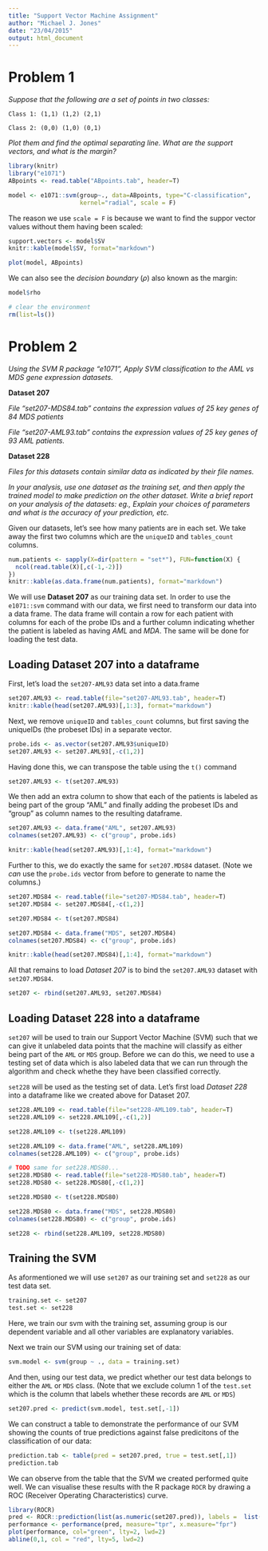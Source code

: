 ```yaml
---
title: "Support Vector Machine Assignment"
author: "Michael J. Jones"
date: "23/04/2015"
output: html_document
---
```


# Problem 1
*Suppose that the following are a set of points in two classes:*

`Class 1: (1,1) (1,2) (2,1)`

`Class 2: (0,0) (1,0) (0,1)`

*Plot them and find the optimal separating line. What are the support vectors, and what is the*
*margin?*

```r
library(knitr)
library("e1071")
ABpoints <- read.table("ABpoints.tab", header=T)

model <- e1071::svm(group~., data=ABpoints, type="C-classification",
                    kernel="radial", scale = F)
```

The reason we use `scale = F` is because we want to find the suppor vector values without them having been scaled:
```r
support.vectors <- model$SV
knitr::kable(model$SV, format="markdown")
```

```r
plot(model, ABpoints)
```

We can also see the *decision boundary* ($\rho$) also known as the margin:
```r
model$rho
```

```r
# clear the environment
rm(list=ls())
```

# Problem 2
*Using the SVM R package “e1071”, Apply SVM classification to the AML vs MDS gene*
*expression datasets.*

**Dataset 207**

*File “set207-MDS84.tab” contains the expression values of 25*
*key genes of 84 MDS patients*

*File “set207-AML93.tab” contains the expression values of 25*
*key genes of 93 AML patients.*

**Dataset 228**

*Files for this datasets contain similar data as indicated by their file names.*

*In your analysis, use one dataset as the training set, and then apply the trained model to make*
*prediction on the other dataset.*
*Write a brief report on your analysis of the datasets: eg., Explain your choices of parameters and*
*what is the accuracy of your prediction, etc.*

Given our datasets, let's see how many patients are in each set. We take away the first two 
columns which are the `uniqueID` and `tables_count` columns.

```r
num.patients <- sapply(X=dir(pattern = "set*"), FUN=function(X) {
  ncol(read.table(X)[,c(-1,-2)])
})
knitr::kable(as.data.frame(num.patients), format="markdown")
```

We will use **Dataset 207** as our training data set. In order to use the `e1071::svm` command with our data, we first need to transform our data into a data frame. The data frame will contain a row 
for each patient with columns for each of the probe IDs and a further column indicating whether the 
patient is labeled as having *AML* and *MDA*. The same will be done for loading the test data.

## Loading Dataset 207 into a dataframe
First, let's load the `set207-AML93` data set into a data.frame
```r
set207.AML93 <- read.table(file="set207-AML93.tab", header=T)
knitr::kable(head(set207.AML93)[,1:3], format="markdown")
```

Next, we remove `uniqueID` and `tables_count` columns, but first saving the uniqueIDs (the probeset 
IDs) in a separate vector.

```r
probe.ids <- as.vector(set207.AML93$uniqueID)
set207.AML93 <- set207.AML93[,-c(1,2)]
```

Having done this, we can transpose the table using the `t()` command
```r
set207.AML93 <- t(set207.AML93)
```

We then add an extra column to show that each of the patients is labeled as being part of the group "AML" and finally 
adding the probeset IDs and "group" as column names to the resulting dataframe.
```r
set207.AML93 <- data.frame("AML", set207.AML93)
colnames(set207.AML93) <- c("group", probe.ids)

knitr::kable(head(set207.AML93)[,1:4], format="markdown")
```

Further to this, we do exactly the same for `set207.MDS84` dataset. (Note we *can* use the `probe.ids` vector from before to generate 
to name the columns.)

```r
set207.MDS84 <- read.table(file="set207-MDS84.tab", header=T)
set207.MDS84 <- set207.MDS84[,-c(1,2)]

set207.MDS84 <- t(set207.MDS84)

set207.MDS84 <- data.frame("MDS", set207.MDS84)
colnames(set207.MDS84) <- c("group", probe.ids)

knitr::kable(head(set207.MDS84)[,1:4], format="markdown")
```

All that remains to load *Dataset 207* is to bind the `set207.AML93` dataset with `set207.MDS84`.
```r
set207 <- rbind(set207.AML93, set207.MDS84)
```

## Loading Dataset 228 into a dataframe
`set207` will be used to train our Support Vector Machine (SVM) such that we can give it unlabeled data points that the machine 
will classify as either being part of the `AML` or `MDS` group. Before we can do this, we need to use a testing set of data which is 
also labeled data that we can run through the algorithm and check whethe they have been classified correctly.

`set228` will be used as the testing set of data. Let's first load *Dataset 228* into a dataframe like we created above for Dataset 207.

```r
set228.AML109 <- read.table(file="set228-AML109.tab", header=T)
set228.AML109 <- set228.AML109[,-c(1,2)]

set228.AML109 <- t(set228.AML109)

set228.AML109 <- data.frame("AML", set228.AML109)
colnames(set228.AML109) <- c("group", probe.ids)

# TODO same for set228.MDS80...
set228.MDS80 <- read.table(file="set228-MDS80.tab", header=T)
set228.MDS80 <- set228.MDS80[,-c(1,2)]

set228.MDS80 <- t(set228.MDS80)

set228.MDS80 <- data.frame("MDS", set228.MDS80)
colnames(set228.MDS80) <- c("group", probe.ids)

set228 <- rbind(set228.AML109, set228.MDS80)
```

## Training the SVM

As aformentioned we will use `set207` as our training set and `set228` as our test data set.

```r
training.set <- set207
test.set <- set228
```

Here, we train our svm with the training set, assuming group is our dependent variable and all other variables are 
explanatory variables.

Next we train our SVM using our training set of data:
```r
svm.model <- svm(group ~ ., data = training.set)
```

And then, using our test data, we predict whether our test data belongs to either the `AML` or `MDS` class. (Note that 
we exclude column 1 of the `test.set` which is the column that labels whether these records are `AML` or `MDS`)

```r
set207.pred <- predict(svm.model, test.set[,-1])
```

We can construct a table to demonstrate the performance of our SVM showing the counts of true predictions against 
false predicitons of the classification of our data:

```r
prediction.tab <- table(pred = set207.pred, true = test.set[,1])
prediction.tab
```

We can observe from the table that the SVM we created performed quite well. We can visualise these results with the 
R package `ROCR` by drawing a ROC (Receiver Operating Characteristics) curve.

<!-- ROCR STUFF -->
```r
library(ROCR)
pred <- ROCR::prediction(list(as.numeric(set207.pred)), labels =  list(as.numeric(test.set[,1])))
performance <- performance(pred, measure="tpr", x.measure="fpr")
plot(performance, col="green", lty=2, lwd=2)
abline(0,1, col = "red", lty=5, lwd=2)
```
<!-- Explain what ROC curve is all about - green line how much better than random (red line) our SVM is -->